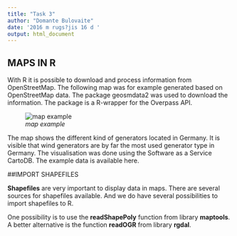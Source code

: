 ```yaml
---
title: "Task 3"
author: "Domante Bulovaite"
date: '2016 m rugs?jis 16 d '
output: html_document
---
```

## MAPS IN R

With R it is possible to download and process information from OpenStreetMap. The following map was for example generated based on OpenStreetMap data. The package geosmdata2 was used to download the information. The package is a R-wrapper for the Overpass API.

![*map example*](https://rpossib.files.wordpress.com/2015/11/mapenergeticchange.png?w=604)

The map shows the different kind of generators located in Germany. It is visible that wind generators are by far the most used generator type in Germany. The visualisation was done using the Software as a Service CartoDB. The example data is available here.

##IMPORT SHAPEFILES

**Shapefiles** are very important to display data in maps. There are several sources for shapefiles available. And we do have several possibilities to import shapefiles to R.

One possibility is to use the **readShapePoly** function from library **maptools**. A better alternative is the function **readOGR** from library **rgdal**.
